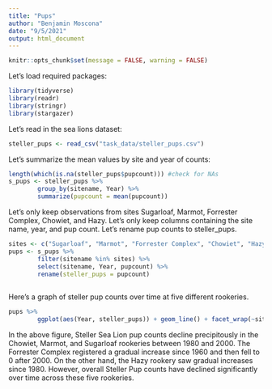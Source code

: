 ```yaml
---
title: "Pups"
author: "Benjamin Moscona"
date: "9/5/2021"
output: html_document
---
```


```r
knitr::opts_chunk$set(message = FALSE, warning = FALSE)
```

Let's load required packages:
```r
library(tidyverse)
library(readr)
library(stringr)
library(stargazer)
```

Let's read in the sea lions dataset:
```r
steller_pups <- read_csv("task_data/steller_pups.csv")
```

Let's summarize the mean values by site and year of counts:
```r
length(which(is.na(steller_pups$pupcount))) #check for NAs
s_pups <- steller_pups %>%
        group_by(sitename, Year) %>%
        summarize(pupcount = mean(pupcount))
```

Let's only keep observations from sites Sugarloaf, Marmot, Forrester Complex, Chowiet, and Hazy.
Let's only keep columns containing the site name, year, and pup count.
Let's rename pup counts to steller_pups.
```r
sites <- c("Sugarloaf", "Marmot", "Forrester Complex", "Chowiet", "Hazy")
pups <- s_pups %>%
        filter(sitename %in% sites) %>%
        select(sitename, Year, pupcount) %>%
        rename(steller_pups = pupcount)
        
```

Here's a graph of steller pup counts over time at five different rookeries.

``` r
pups %>%
        ggplot(aes(Year, steller_pups)) + geom_line() + facet_wrap(~sitename) + labs(title = "Steller Pup Counts over Time at Five Alaskan Rookeries", y = "Steller Pup Count", caption = "Note: This graph shows Steller Sea Lion pup counts over time at five different rookeries in Alaska.\n When multiple count measurements were available, the mean count in each particular year and rookery was used.\n Data was sourced from the NOAA National Center for Environmental Information (NCEI) (Fritz et al, 2015)\n on counts conducted between 1961-06-22 to 2015-07-18.")
```

In the above figure, Steller Sea Lion pup counts decline precipitously in the Chowiet, Marmot, and Sugarloaf rookeries between 1980 and 2000. The Forrester Complex registered a gradual increase since 1960 and then fell to 0 after 2000. On the other hand, the Hazy rookery saw gradual increases since 1980. However, overall Steller Pup counts have declined significantly over time across these five rookeries.






